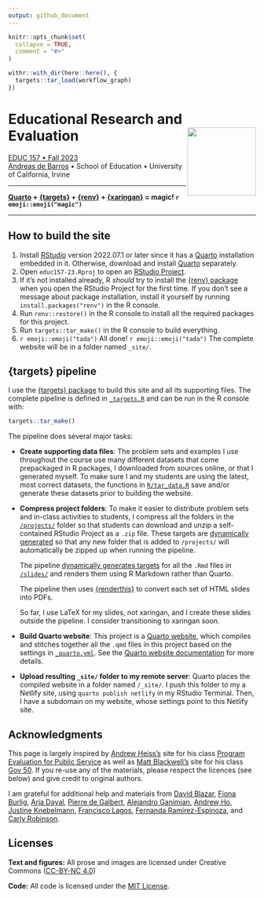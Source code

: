 ```yaml
---
output: github_document
---
```


<!-- README.md is generated from README.Rmd. Please edit that file -->

```r
knitr::opts_chunk$set(
  collapse = TRUE,
  comment = "#>"
)

withr::with_dir(here::here(), {
  targets::tar_load(workflow_graph)
})
```

# Educational Research and Evaluation <a href='https://educ157.de-barros.com/'><img src='files/icon-512.png' align="right" height="139" /></a>

[EDUC 157 • Fall 2023](https://educ157.de-barros.com/)  
[Andreas de Barros](https://www.de-barros.com/) • School of Education • University of California, Irvine

---

**[Quarto](https://quarto.org/) + [{targets}](https://docs.ropensci.org/targets/) + [{renv}](https://rstudio.github.io/renv/) + [{xaringan}](https://github.com/yihui/xaringan) = magic! `r emoji::emoji("magic")`**

---

## How to build the site

1. Install [RStudio](https://www.rstudio.com/products/rstudio/download/#download) version 2022.07.1 or later since it has a [Quarto](https://quarto.org/) installation embedded in it. Otherwise, download and install [Quarto](https://quarto.org/) separately.
2. Open `educ157-23.Rproj` to open an [RStudio Project](https://r4ds.hadley.nz/workflow-scripts.html#projects).
3. If it's not installed already, R *should* try to install the [{renv} package](https://rstudio.github.io/renv/) when you open the RStudio Project for the first time. If you don't see a message about package installation, install it yourself by running `install.packages("renv")` in the R console.
4. Run `renv::restore()` in the R console to install all the required packages for this project.
5. Run `targets::tar_make()` in the R console to build everything.
6. `r emoji::emoji("tada")` All done! `r emoji::emoji("tada")` The complete website will be in a folder named `_site/`.


## {targets} pipeline

I use the [{targets} package](https://docs.ropensci.org/targets/) to build this site and all its supporting files. The complete pipeline is defined in [`_targets.R`](_targets.R) and can be run in the R console with:

```r
targets::tar_make()
```

The pipeline does several major tasks:

- **Create supporting data files**: The problem sets and examples I use throughout the course use many different datasets that come prepackaged in R packages, I downloaded from sources online, or that I generated myself. To make sure I and my students are using the latest, most correct datasets, the functions in [`R/tar_data.R`](R/tar_data.R) save and/or generate these datasets prior to building the website.

- **Compress project folders**: To make it easier to distribute problem sets and in-class activities to students, I compress all the folders in the [`/projects/`](/projects/) folder so that students can download and unzip a self-contained RStudio Project as a `.zip` file. These targets are [dynamically generated](https://books.ropensci.org/targets/dynamic.html) so that any new folder that is added to `/projects/` will automatically be zipped up when running the pipeline.

  The pipeline [dynamically generates targets](https://books.ropensci.org/targets/dynamic.html) for all the `.Rmd` files in [`/slides/`](/slides/) and renders them using R Markdown rather than Quarto.
  
  The pipeline then uses [{renderthis}](https://jhelvy.github.io/renderthis/) to convert each set of HTML slides into PDFs.

  So far, I use LaTeX for my slides, not xaringan, and I create these slides outside the pipeline. I consider transitioning to xaringan soon.

- **Build Quarto website**: This project is a [Quarto website](https://quarto.org/docs/websites/), which compiles and stitches together all the `.qmd` files in this project based on the settings in [`_quarto.yml`](_quarto.yml). See the [Quarto website documentation](https://quarto.org/docs/websites/) for more details.

- **Upload resulting `_site/` folder to my remote server**: Quarto places the compiled website in a folder named `/_site/`. I push this folder to my a Netlify site, using `quarto publish netlify` in my RStudio Terminal. Then, I have a subdomain on my website, whose settings point to this Netlify site.

## Acknowledgments

This page is largely inspired by [Andrew Heiss's](https://www.andrewheiss.com/) site for his class [Program Evaluation for Public Service](https://github.com/andrewheiss/evalf22.classes.andrewheiss.com) as well as [Matt Blackwell's](https://www.mattblackwell.org/) site for his class [Gov 50](https://github.com/mattblackwell/gov50-f23-site/). If you re-use any of the materials, please respect the licences (see below) and give credit to original authors. 

I am grateful for additional help and materials from [David Blazar](https://education.umd.edu/directory/david-blazar), [Fiona Burlig](https://www.fionaburlig.com/), [Arja Dayal](https://steinhardt.nyu.edu/arja-dayal), [Pierre de Galbert](https://scholar.harvard.edu/pierredegalbert/home), [Alejandro Ganimian](https://www.alejandroganimian.com/), [Andrew Ho](https://www.gse.harvard.edu/directory/faculty/andrew-ho), [Justine Knebelmann](https://sites.google.com/view/justine-knebelmann/home), [Francisco Lagos](https://education.umd.edu/student-directory/francisco-lagos), [Fernanda Ramirez-Espinoza](https://sites.google.com/site/ramirezespinozafernanda/), and [Carly Robinson](https://www.carlydrobinson.com/).

## Licenses

**Text and figures:** All prose and images are licensed under Creative Commons ([CC-BY-NC 4.0](https://creativecommons.org/licenses/by-nc/4.0/))

**Code:** All code is licensed under the [MIT License](LICENSE.md).
